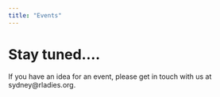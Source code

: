 ```yaml
---
title: "Events"
---
```


# Stay tuned....

If you have an idea for an event, please get in touch with us at sydney\@rladies.org.
